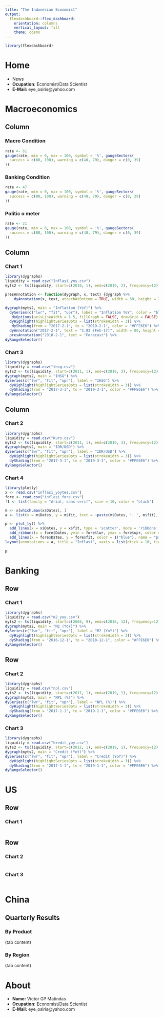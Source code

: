 ```yaml
---
title: "The Indonesian Economist"
output: 
  flexdashboard::flex_dashboard:
    orientation: columns
    vertical_layout: fill
    theme: cosmo
---
```


```r
library(flexdashboard)
```


Home {data-orientation=rows}
=====================================


- News
- __Ocupation:__ Economist/Data Scientist
- __E-Mail:__ eye_osiris@yahoo.com


Macroeconomics
=====================================  

Column {data-width=100}
-------------------------------------


### Macro Condition
```r
rate <- 61
gauge(rate, min = 0, max = 100, symbol = '%', gaugeSectors(
  success = c(80, 100), warning = c(40, 79), danger = c(0, 39)
))
```

### Banking Condition
```r
rate <- 47
gauge(rate, min = 0, max = 100, symbol = '%', gaugeSectors(
  success = c(80, 100), warning = c(40, 79), danger = c(0, 39)
))
```

### Politic o meter
```r
rate <- 21
gauge(rate, min = 0, max = 100, symbol = '%', gaugeSectors(
  success = c(80, 100), warning = c(40, 79), danger = c(0, 39)
))
```



Column {data-width=200}
-------------------------------------
   
### Chart 1

```r
library(dygraphs)
liquidity = read.csv("Inflasi_yoy.csv")
myts2 <- ts(liquidity, start=c(2010, 1), end=c(2019, 2), frequency=12)

presAnnotation <- function(dygraph, x, text) {dygraph %>%
    dyAnnotation(x, text, attachAtBottom = TRUE, width = 60, height = 25, tickHeight = 0)}

dygraph(myts2, main = "Inflation (YoY)") %>%
  dySeries(c("lwr", "fit", "upr"), label = "Inflation YoY", color = "blue") %>%
   dyOptions(axisLineWidth = 1.5, fillGraph = FALSE, drawGrid = FALSE) %>%
  dyHighlight(highlightSeriesOpts = list(strokeWidth = 3)) %>%
   dyShading(from = "2017-2-1", to = "2019-2-1", color = "#FFE6E6") %>%
  dyAnnotation("2017-2-1", text = "3.83 (Feb-17)", width = 80, height = 25, tickHeight = 0) %>%
  presAnnotation("2018-2-1", text = "Forecast") %>%
dyRangeSelector()
```
 
### Chart 3
    
```r
library(dygraphs)
liquidity = read.csv("ihsg.csv")
myts2 <- ts(liquidity, start=c(2011, 1), end=c(2019, 3), frequency=12)
dygraph(myts2, main = "IHSG") %>%
dySeries(c("lwr", "fit", "upr"), label = "IHSG") %>%
  dyHighlight(highlightSeriesOpts = list(strokeWidth = 3)) %>%
  dyShading(from = "2017-3-1", to = "2019-3-1", color = "#FFE6E6") %>%
dyRangeSelector()
```

Column {data-width=200}
-------------------------------------
   
### Chart 2

```r
library(dygraphs)
liquidity = read.csv("Kurs.csv")
myts2 <- ts(liquidity, start=c(2011, 1), end=c(2019, 3), frequency=12)
dygraph(myts2, main = "IDR/USD") %>%
dySeries(c("lwr", "fit", "upr"), label = "IDR/USD") %>%
  dyHighlight(highlightSeriesOpts = list(strokeWidth = 3)) %>%
  dyShading(from = "2017-3-1", to = "2019-3-1", color = "#FFE6E6") %>%
dyRangeSelector()
```
 
### Chart 4
    
```r
library(plotly)
x <- read.csv("inflasi_yoytes.csv")
fore <- read.csv("inflasi_fore.csv")
f1 <- list(family = "Arial, sans-serif", size = 10, color = "black")

m <- x[which.max(x$Dates), ]
a <- list(x = m$Dates, y = m$fit, text = ~paste(m$Dates, ': ', m$fit), xref = "x", yref = "y", showarrow = TRUE, arrowhead = 7, ax = 20, ay = -40)

p <- plot_ly() %>%
  add_lines(x = x$Dates, y = x$fit, type = 'scatter', mode = 'ribbons', color = I("black"), name = "observed") %>%
  add_ribbons(x = fore$Dates, ymin = fore$lwr, ymax = fore$upr, color = I("gray75"), name = "95% confidence") %>%
  add_lines(x = fore$Dates, y = fore$fit, color = I("blue"), name = "prediction") %>%
layout(annotations = a, title = "Inflasi", xaxis = list(dtick = 10, tickfont = f1) , yaxis = list(title = "Inflasi"), showlegend = FALSE)
  
p
```

Banking {data-orientation=rows}
=====================================     
   
Row {data-height=600}
-------------------------------------

### Chart 1

```r
library(dygraphs)
liquidity = read.csv("m2_yoy.csv")
myts2 <- ts(liquidity, start=c(2008, 9), end=c(2018, 12), frequency=12)
dygraph(myts2, main = "M2 (YoY)") %>%
dySeries(c("lwr", "fit", "upr"), label = "M2 (YoY)") %>%
  dyHighlight(highlightSeriesOpts = list(strokeWidth = 3)) %>%
  dyShading(from = "2016-12-1", to = "2018-12-1", color = "#FFE6E6") %>%
dyRangeSelector()
```

Row {data-height=400}
-------------------------------------
   
### Chart 2

```r
library(dygraphs)
liquidity = read.csv("npl.csv")
myts2 <- ts(liquidity, start=c(2011, 1), end=c(2019, 1), frequency=12)
dygraph(myts2, main = "NPL (%)") %>%
dySeries(c("lwr", "fit", "upr"), label = "NPL (%)") %>%
  dyHighlight(highlightSeriesOpts = list(strokeWidth = 3)) %>%
  dyShading(from = "2017-1-1", to = "2019-1-1", color = "#FFE6E6") %>%
dyRangeSelector()
```   
    
### Chart 3

```r
library(dygraphs)
liquidity = read.csv("kredit_yoy.csv")
myts2 <- ts(liquidity, start=c(2012, 1), end=c(2019, 1), frequency=12)
dygraph(myts2, main = "Credit (YoY)") %>%
dySeries(c("lwr", "fit", "upr"), label = "Credit (YoY)") %>%
  dyHighlight(highlightSeriesOpts = list(strokeWidth = 3)) %>%
  dyShading(from = "2017-1-1", to = "2019-1-1", color = "#FFE6E6") %>%
dyRangeSelector()
```

US {data-orientation=rows}
=====================================     
   
Row {data-height=600}
-------------------------------------

### Chart 1

```r
```

Row {data-height=400}
-------------------------------------
   
### Chart 2

```r
```   
    
### Chart 3

```r
```

China {data-orientation=rows}
=====================================     
   
## Quarterly Results {.tabset}

### By Product

(tab content)

### By Region

(tab content)

About {data-orientation=rows}
=====================================

- __Name:__ Victor GP Matindas
- __Ocupation:__ Economist/Data Scientist
- __E-Mail:__ eye_osiris@yahoo.com 